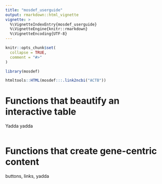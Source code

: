 ```yaml
---
title: "mosdef_userguide"
output: rmarkdown::html_vignette
vignette: >
  %\VignetteIndexEntry{mosdef_userguide}
  %\VignetteEngine{knitr::rmarkdown}
  %\VignetteEncoding{UTF-8}
---
```


```r
knitr::opts_chunk$set(
  collapse = TRUE,
  comment = "#>"
)
```

```r
library(mosdef)
```


```r
htmltools::HTML(mosdef:::.link2ncbi("ACTB"))
```

# Functions that beautify an interactive table

Yadda yadda

```r



```



# Functions that create gene-centric content

buttons, links, yadda

```r

```

